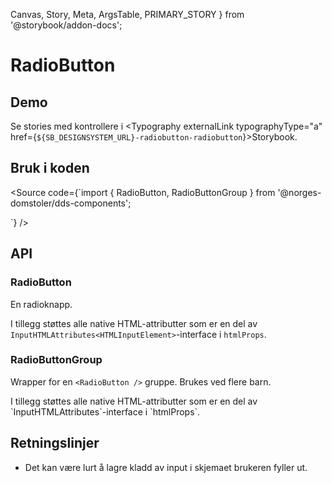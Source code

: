   Canvas,
  Story,
  Meta,
  ArgsTable,
  PRIMARY_STORY
} from '@storybook/addon-docs';

<Meta title="Design system/RadioButton/API" component={RadioButton} />

# RadioButton

<ComponentLinkRow
  docsHref="https://design.domstol.no/987b33f71/p/75d63e-radiobutton/b/939219"
  figmaHref="https://www.figma.com/file/ewqSDmkgqDQ5PyOsRp4V5b/?node-id=155%3A38"
  githubHref="https://github.com/domstolene/designsystem/tree/master/components/src/components/RadioButton"
/>

## Demo

<Canvas>
  <Story id="design-system-radiobutton-radiobutton--default" />
</Canvas>

<Canvas>
  <Story id="design-system-radiobutton-radiobuttongroup--default" />
</Canvas>

Se stories med kontrollere i <Typography externalLink typographyType="a" href={`${SB_DESIGNSYSTEM_URL}-radiobutton-radiobutton`}>Storybook</Typography>.

## Bruk i koden

<Source code={`import { RadioButton, RadioButtonGroup } from '@norges-domstoler/dds-components';

<RadioButtonGroup label="Gruppe">
  <RadioButton label="Alternativ 1" />
  <RadioButton label="Alternativ 2" />
</RadioButtonGroup>
`} />

## API

### RadioButton

En radioknapp.

<ArgsTable story={PRIMARY_STORY} />

I tillegg støttes alle native HTML-attributter som er en del av `InputHTMLAttributes<HTMLInputElement>`-interface i `htmlProps`.

### RadioButtonGroup

Wrapper for en `<RadioButton />` gruppe. Brukes ved flere barn.

<ArgsTable of={RadioButtonGroup} />
I tillegg støttes alle native HTML-attributter som er en del av `InputHTMLAttributes<HTMLDivElement>`-interface i `htmlProps`.

## Retningslinjer

- Det kan være lurt å lagre kladd av input i skjemaet brukeren fyller ut.
